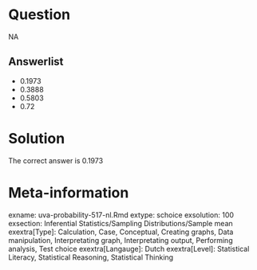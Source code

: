 Question
========

NA

Answerlist
----------
* 0.1973
* 0.3888
* 0.5803
* 0.72

Solution
========

The correct answer is  0.1973 

Meta-information
================
exname: uva-probability-517-nl.Rmd 
extype: schoice 
exsolution: 100 
exsection: Inferential Statistics/Sampling Distributions/Sample mean
exextra[Type]: Calculation, Case, Conceptual, Creating graphs, Data manipulation, Interpretating graph, Interpretating output, Performing analysis, Test choice 
exextra[Langauge]: Dutch 
exextra[Level]: Statistical Literacy, Statistical Reasoning, Statistical Thinking 
